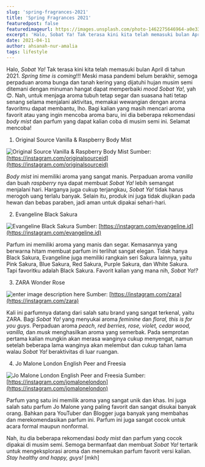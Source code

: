 ```yaml
---
slug: 'spring-fragrances-2021'
title: 'Spring Fragrances 2021'
featuredpost: false
featuredimageurl: https://images.unsplash.com/photo-1462275646964-a0e3386b89fa?ixid=MXwxMjA3fDB8MHxwaG90by1wYWdlfHx8fGVufDB8fHw%3D&ixlib=rb-1.2.1&auto=format&fit=crop&w=1100&q=80
excerpt: 'Halo, Sobat Ya! Tak terasa kini kita telah memasuki bulan April di tahun 2021. Spring time is coming!!! Meski masa pandemi belum berakhir, semoga perpaduan aroma bunga dan tanah kering yang dijatuhi hujan musim semi ditemani dengan minuman hangat dapat memperbaiki mood Sobat Ya!, yah'
date: 2021-04-11
author: ahsanah-nur-amalia
tags: lifestyle
---
```


Halo, _Sobat Ya!_ Tak terasa kini kita telah memasuki bulan April di tahun 2021. _Spring time is coming_!!! Meski masa pandemi belum berakhir, semoga perpaduan aroma bunga dan tanah kering yang dijatuhi hujan musim semi ditemani dengan minuman hangat dapat memperbaiki _mood Sobat Ya!,_ yah😊. Nah, untuk menjaga aroma tubuh tetap segar dan suasana hati tetap senang selama menjalani aktivitas, memakai wewangian dengan aroma favoritmu dapat membantu, lho. Bagi kalian yang masih mencari aroma favorit atau yang ingin mencoba aroma baru, ini dia beberapa rekomendasi _body mist_ dan parfum yang dapat kalian coba di musim semi ini. Selamat mencoba!

1. Original Source Vanilla & Raspberry Body Mist

![Original Source Vanilla & Raspberry Body Mist](https://res.cloudinary.com/yacloud/image/upload/v1618140198/articles%20pictures/spring-fragnances-1_cihq4g.jpg)
Sumber: [https://instagram.com/originalsourceid](https://instagram.com/originalsourceid)

_Body mist_ ini memiliki aroma yang sangat manis. Perpaduan aroma _vanilla_ dan buah _raspberry_ nya dapat membuat _Sobat Ya!_ lebih semangat menjalani hari. Harganya juga cukup terjangkau, _Sobat Ya!_ tidak harus merogoh uang terlalu banyak. Selain itu, produk ini juga tidak diujikan pada hewan dan bebas paraben, jadi aman untuk dipakai sehari-hari.

2. Evangeline Black Sakura

![Evangeline Black Sakura](https://res.cloudinary.com/yacloud/image/upload/v1618140198/articles%20pictures/spring-fragnances-2_quamam.jpg)
Sumber: [https://instagram.com/evangeline.id](https://instagram.com/evangeline.id)

Parfum ini memiliki aroma yang manis dan segar. Kemasannya yang berwarna hitam membuat parfum ini terlihat sangat elegan. Tidak hanya Black Sakura, Evangeline juga memiliki rangkain seri Sakura lainnya, yaitu Pink Sakura, Blue Sakura, Red Sakura, Purple Sakura, dan White Sakura. Tapi favoritku adalah Black Sakura. Favorit kalian yang mana nih, _Sobat Ya!?_

3. ZARA Wonder Rose

![enter image description here](https://res.cloudinary.com/yacloud/image/upload/v1618149368/articles%20pictures/zara_gvsjvk.jpg)
Sumber: [https://instagram.com/zara](https://instagram.com/zara)

Kali ini parfumnya datang dari salah satu brand yang sangat terkenal, yaitu ZARA. Bagi _Sobat Ya!_ yang menyukai aroma _feminine_ dan _floral, this is for you guys_. Perpaduan aroma _peach_, _red berries, rose, violet, cedar wood, vanilla,_ dan _musk_ menghasilkan aroma yang semerbak. Pada semprotan pertama kalian mungkin akan merasa wanginya cukup menyengat, namun setelah beberapa lama wanginya akan melembut dan cukup tahan lama walau _Sobat Ya!_ beraktivitas di luar ruangan.

4. Jo Malone London English Peer and Freesia

![Jo Malone London English Peer and Freesia](https://res.cloudinary.com/yacloud/image/upload/v1618140565/articles%20pictures/spring-fragnances-4_latp0f.jpg)
Sumber: [https://instagram.com/jomalonelondon](https://instagram.com/jomalonelondon)

Parfum yang satu ini memilik aroma yang sangat unik dan khas. Ini juga salah satu parfum Jo Malone yang paling favorit dan sangat disukai banyak orang. Bahkan para YouTuber dan Blogger juga banyak yang membahas dan merekomendasikan parfum ini. Parfum ini juga sangat cocok untuk acara formal maupun nonformal.

Nah, itu dia beberapa rekomendasi _body mist_ dan parfum yang cocok dipakai di musim semi. Semoga bermanfaat dan membuat _Sobat Ya!_ tertarik untuk mengeksplorasi aroma dan menemukan parfum favorit versi kalian. _Stay healthy and happy, guys!_ [mkh]
